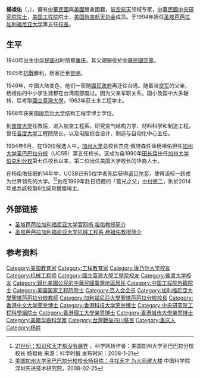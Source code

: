 {{Infobox person
| name               = 楊祖佑<br>Henry T. Yang
| image              = File:Henry T. Yang.jpg
| image_size         = 
| caption            = 擔任圣塔芭芭拉加利福尼亚大学校监時的杨祖佑，2005年10月
| native_name        = 
| native_name_lang   = 
| birth_name         = 
| birth_date         = {{birth date and age|1940|11|29}}
| birth_place        = {{ROC}}[[重庆|重庆]]
| residence          = {{USA}}[[聖塔巴巴拉_(加利福尼亚州)|聖塔巴巴拉 (加利福尼亚州)]]
| nationality        = 
| other_names        = 
| ethnicity          = 
| citizenship        = 
| education          = [[國立臺灣大學|國立臺灣大學]] {{small|(B.S. 1962)}}<br>[[西弗吉尼亞大學|西弗吉尼亞大學]] {{small|(M.S. 1965)}}<br>[[康乃爾大学|康乃爾大学]] {{small|(Ph.D. 1968)}}
| occupation         = 工程师和大学校长
| years_active       = 
| employer           = 
| organization       = 
| known_for          = 
| home_town          = 
| salary             = 
| net_worth          = <!-- Net worth should be supported with a citation from a reliable source -->
| height             = <!-- {{height|cm=X}} OR {{height|ft=X|in=Y}}-->
| weight             = <!-- {{convert|X|kg|lb|0|abbr=on}} or {{convert|X|lb|kg|0|abbr=on}} -->
| boards             = 
| spouse             = Dilling Yang
| children           = 
| parents            = 楊承沛（父）、紀惠君（母）
| relatives          = 楊祖慰（兄）、[[楊祖保|楊祖保]]（弟）、楊祖怡（弟）、楊祖愛（妹）
| awards             = 
| signature          = 
| signature_size     = 
| website            = {{url|chancellor.ucsb.edu/about/}}
}}
'''楊祖佑'''（{{lang-en|'''Henry T. Yang'''}}，{{bd|1940年|||}}），擁有[[中華民國|中華民國]]與[[美國|美國]]雙重國籍，[[航空|航空]][[航天|航天]]领域专家，[[中華民國|中華民國]][[中央研究院院士|中央研究院院士]]，[[美国工程院|美国工程院]]院士，[[美国航空航天协会|美国航空航天协会]]成员。于1994年担任[[圣塔芭芭拉加利福尼亚大学|圣塔芭芭拉加利福尼亚大学]]第五任[[校長|校長]]。

==生平==
1940年出生[[中华民国|中华民国]]战时陪都[[重庆|重庆]]。其父親服役於[[中華民國空軍|中華民國空軍]]。

1945年[[中國抗日戰爭|抗戰]]勝利，杨家迁至[[昆明|昆明]]。

1949年，中国大陆变色，他们一家随[[中华民国政府|國民政府]]再迁往台湾。随着当[[中华民国空军|空军]]的父亲，杨祖佑的中小学生涯都在台湾南部度过。因为父亲军职关系，国小及国中大多辗转，后考取[[國立臺灣大學|國立臺灣大學]]，1962年获土木工程学士。

1968年获美国[[康奈尔大学|康奈尔大学]]结构工程学博士学位。

到[[普度大学|普度大学]]任教后，进入航空工程系，研究空气结构力学、材料科学和制造工程，曾任[[普度大学|普度大学]]工程院院长，以及电脑综合设计、制造与自动化中心主任。

1994年6月，在150位候选人中，[[加州大学|加州大学]]总校长杰克·佩特森任命杨祖佑担任[[加州大学圣巴巴拉分校|加州大学圣巴巴拉分校]]（UCSB）第五任校长。这成为自1990年[[田长霖|田长霖]]出任[[加州大学伯克利分校|加州大学伯克利分校]]第七任校长以来，第二位出任美国大学校长的华裔人士。

在杨祖佑任职的14年中，UCSB已有5位学者先后获得[[诺贝尔奖|诺贝尔奖]]，使得该校一跃成为世界领先的大学。<ref>[http://news.sciencenet.cn/html/showsbnews1.aspx?id=199869  21世纪：知识和天才都没有疆界] {{Wayback|url=http://news.sciencenet.cn/html/showsbnews1.aspx?id=199869 |date=20160304083259 }}，科学网转作者：美国加州大学圣巴巴拉分校校长 杨祖佑 来源：科学时报 发布时间：2008-1-21</ref><ref>[http://www.siat.ac.cn/xwzx/szkjzx/200802/t20080225_2093390.html 美国加州大学圣巴巴拉分校校长杨祖佑：寻找天才 为大师建大楼] {{Wayback|url=http://www.siat.ac.cn/xwzx/szkjzx/200802/t20080225_2093390.html |date=20131219120705 }}中国科学院深圳先进技术研究院，2008-02-25</ref>他在1999年赴日招攬的「藍光之父」[[中村修二|中村修二]]，則於2014年成為該校第6位諾貝爾獎得主。

==外部链接==
*[http://chancellor.ucsb.edu/about/ 圣塔芭芭拉加利福尼亚大学官网杨 祖佑教授简介] {{Wayback|url=http://chancellor.ucsb.edu/about/ |date=20131220004056 }}
*[http://me.ucsb.edu/faculty/profile/89 圣塔芭芭拉加利福尼亚大学机械工程系 杨祖佑教授简介] {{Wayback|url=http://me.ucsb.edu/faculty/profile/89 |date=20111027231031 }}

==参考资料==
{{reflist}}
{{s-start}}

{{s-aca}}
{{incumbent succession box | before=[[Barbara_Uehling|Barbara Uehling]] | title=[[圣塔芭芭拉加利福尼亚大学|圣塔芭芭拉加利福尼亚大学]][[校长|校长]] | start=1994年}}
{{s-end}}

{{中央研究院第十九届院士}}
{{Authority control}}
{{DEFAULTSORT:Y}}
[[Category:美国教育家|Category:美国教育家]]
[[Category:工程教育家|Category:工程教育家]]
[[Category:康乃尔大学校友|Category:康乃尔大学校友]]
[[Category:机械工程师|Category:机械工程师]]
[[Category:國立臺灣大學工學院校友|Category:國立臺灣大學工學院校友]]
[[Category:普渡大学校友|Category:普渡大学校友]]
[[Category:歸化美國公民的中華民國臺灣地區居民|Category:歸化美國公民的中華民國臺灣地區居民]]
[[Category:中国工程院外籍院士|Category:中国工程院外籍院士]]
[[Category:美国国家工程院院士|Category:美国国家工程院院士]]
[[Category:百人会会员|Category:百人会会员]]
[[Category:加利福尼亞大學聖塔芭芭拉分校教師|Category:加利福尼亞大學聖塔芭芭拉分校教師]]
[[Category:加利福尼亞大學聖塔芭芭拉分校校長|Category:加利福尼亞大學聖塔芭芭拉分校校長]]
[[Category:香港中文大学荣誉博士|Category:香港中文大学荣誉博士]]
[[Category:香港科技大学荣誉博士|Category:香港科技大学荣誉博士]]
[[Category:中央研究院工程科學組院士|Category:中央研究院工程科學組院士]]
[[Category:香港理工大學榮譽博士|Category:香港理工大學榮譽博士]]
[[Category:香港城市大學榮譽博士|Category:香港城市大學榮譽博士]]
[[Category:美籍华裔科学家|Category:美籍华裔科学家]]
[[Category:台灣戰後四川移民|Category:台灣戰後四川移民]]
[[Category:重庆人|Category:重庆人]]
[[Category:杨姓|Category:杨姓]]